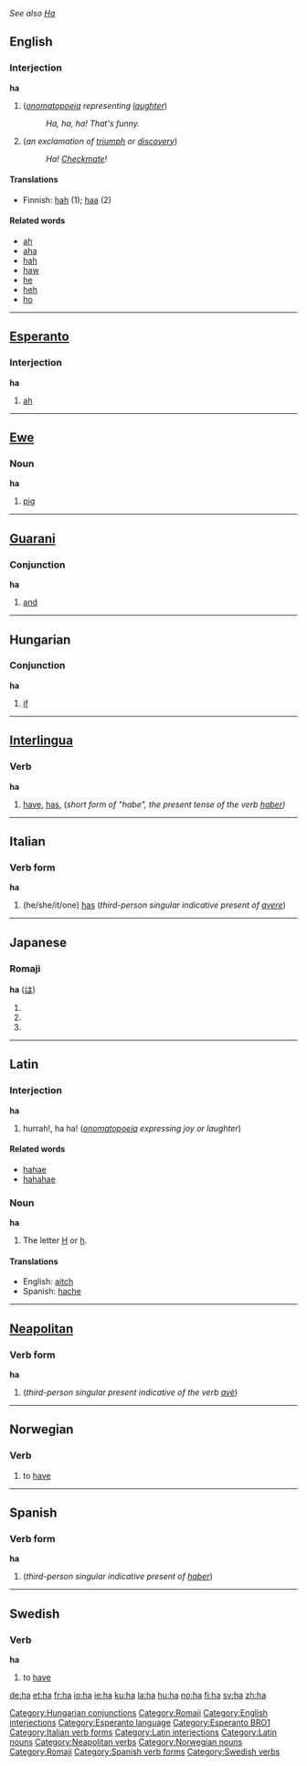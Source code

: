 ''See also [[Ha]]''
==English==

===Interjection===
'''ha'''
# (''[[onomatopoeia]] representing [[laughter]]'')
#: ''Ha, ha, ha!  That's funny.''
# (''an exclamation of [[triumph]] or [[discovery]]'')
#: ''Ha! [[Checkmate]]!''

====Translations====
* Finnish: [[hah]] (1); [[haa]] (2)

====Related words====
* [[ah]]
* [[aha]]
* [[hah]]
* [[haw]]
* [[he]]
* [[heh]]
* [[ho]]

----

==[[Esperanto]]==

===Interjection===
'''ha'''
# [[ah]]

----

==[[Ewe]]==

===Noun===
'''ha'''
# [[pig]]

----

==[[Guarani]]==

===Conjunction===
'''ha'''
# [[and]]

----

==Hungarian==

===Conjunction===
'''ha'''
#[[if]]

[[Category:Hungarian conjunctions]]

----

==[[Interlingua]]==

===Verb===
'''ha'''
# [[have]], [[has]], (''short form of "habe", the present tense of the verb [[haber]])''

----

==Italian==

===Verb form===
'''ha'''
# (he/she/it/one) [[has]] (''third-person singular indicative present of [[avere]]'')

----

==Japanese==

===Romaji===
'''ha''' ([[は]])
# {{japdef|歯|[[tooth]]}}
# {{japdef|刃|[[blade]]}}
# {{japdef|葉|[[leaf]]}}

[[Category:Romaji]]

----

==Latin==

===Interjection===
'''ha'''
# hurrah!, ha ha! (''[[onomatopoeia]] expressing joy or laughter'')

====Related words====
* [[hahae]]
* [[hahahae]]

===Noun===
'''ha'''

# The letter [[H]] or [[h]].

====Translations====
* English: [[aitch]]
* Spanish: [[hache]]

----

==[[Neapolitan]]==

===Verb form===
'''ha'''
# (''third-person singular present indicative of the verb [[avè]]'')

----

==Norwegian==

===Verb===
{{no-verb-irreg|'''ha'''|'''[[har]]'''|'''[[hadde]]'''|'''[[hatt]]'''}}
# to [[have]]

----

==Spanish==

===Verb form===
'''ha'''
# (''third-person singular indicative present of [[haber]]'')

----

==Swedish==
{{sv-verb|ha|har|hade|haft|ha|havande|&nbsp;}}
===Verb===
'''ha''' 
# to [[have]]

[[Category:English interjections]]
[[Category:Esperanto language]]
[[Category:Esperanto BRO1]]
[[Category:Italian verb forms]]
[[Category:Latin interjections]]
[[Category:Latin nouns]]
[[Category:Neapolitan verbs]]
[[Category:Norwegian nouns]]
[[Category:Romaji]]
[[Category:Spanish verb forms]]
[[Category:Swedish verbs]]

[[de:ha]]
[[et:ha]]
[[fr:ha]]
[[io:ha]]
[[ie:ha]]
[[ku:ha]]
[[la:ha]]
[[hu:ha]]
[[no:ha]]
[[fi:ha]]
[[sv:ha]]
[[zh:ha]]